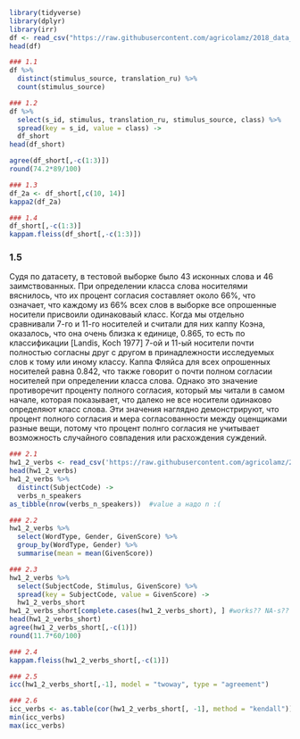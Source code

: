 ```{r}
library(tidyverse)
library(dplyr)
library(irr)
df <- read_csv("https://raw.githubusercontent.com/agricolamz/2018_data_analysis_for_linguists/master/data/students/ZalinaAtnagulova/hw1_agreement/hw1_1_zilo_class.csv")  
head(df)

### 1.1
df %>%
  distinct(stimulus_source, translation_ru) %>%
  count(stimulus_source)

### 1.2
df %>% 
  select(s_id, stimulus, translation_ru, stimulus_source, class) %>% 
  spread(key = s_id, value = class) ->
  df_short
head(df_short)

agree(df_short[,-c(1:3)])
round(74.2*89/100)

### 1.3
df_2a <- df_short[,c(10, 14)]
kappa2(df_2a)

### 1.4
df_short[,-c(1:3)]
kappam.fleiss(df_short[,-c(1:3)])
```

### 1.5
Судя по датасету, в тестовой выборке было 43 исконных слова и 46 заимствованных. При определении класса слова носителями
вяснилось, что их процент согласия составляет около 66%, что означает, что каждому из 66% всех слов в выборке
все опрошенные носители присвоили одинаковаый класс. Когда мы отдельно сравнивали 7-го и 11-го носителей
и считали для них каппу Коэна, оказалось, что она очень близка к единице, 0.865, то есть
по классификации [Landis, Koch 1977] 7-ой и 11-ый носители почти полностью согласны друг с другом
в принадлежности исследуемых слов к тому или иному классу. Каппа Фляйса для всех опрошенных
носителей равна 0.842, что также говорит о почти полном согласии носителей при определении
класса слова. Однако это значение противоречит проценту полного согласия, который мы читали в самом
начале, которая показывает, что далеко не все носители одинаково определяют класс
слова. Эти значения наглядно демонстрируют, что процент полного согласия и мера согласованности между оценщиками
разные вещи, потому что процент полнго согласия не учитывает возможность случайного совпадения или расхождения суждений.

```{r}
### 2.1
hw1_2_verbs <- read_csv('https://raw.githubusercontent.com/agricolamz/2018_data_analysis_for_linguists/master/data/students/ZalinaAtnagulova/hw1_agreement/hw1_2_verbs.csv')
head(hw1_2_verbs)
hw1_2_verbs %>% 
  distinct(SubjectCode) ->
  verbs_n_speakers
as_tibble(nrow(verbs_n_speakers))  #value а надо n :(

### 2.2
hw1_2_verbs %>%
  select(WordType, Gender, GivenScore) %>% 
  group_by(WordType, Gender) %>% 
  summarise(mean = mean(GivenScore))

### 2.3
hw1_2_verbs %>% 
  select(SubjectCode, Stimulus, GivenScore) %>% 
  spread(key = SubjectCode, value = GivenScore) ->
  hw1_2_verbs_short
hw1_2_verbs_short[complete.cases(hw1_2_verbs_short), ] #works?? NA-s??
head(hw1_2_verbs_short)
agree(hw1_2_verbs_short[,-c(1)])
round(11.7*60/100)

### 2.4
kappam.fleiss(hw1_2_verbs_short[,-c(1)])

### 2.5
icc(hw1_2_verbs_short[,-1], model = "twoway", type = "agreement")

### 2.6
icc_verbs <- as.table(cor(hw1_2_verbs_short[, -1], method = "kendall"))
min(icc_verbs)
max(icc_verbs)
```
